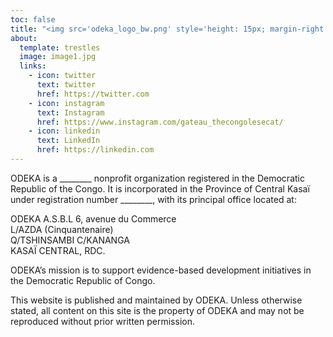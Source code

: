 ```yaml
---
toc: false
title: "<img src='odeka_logo_bw.png' style='height: 15px; margin-right: 24px;'>Legal Notice<img src='odeka_logo_bw.png' style='height: 15px; margin-left: 24px;'>"
about:
  template: trestles
  image: image1.jpg
  links:
    - icon: twitter
      text: twitter
      href: https://twitter.com
    - icon: instagram
      text: Instagram
      href: https://www.instagram.com/gateau_thecongolesecat/
    - icon: linkedin
      text: LinkedIn
      href: https://linkedin.com
---
```


ODEKA is a ________ nonprofit organization registered in the Democratic Republic of the Congo. It is incorporated in the Province of Central Kasaï under registration number ________, with its principal office located at:

ODEKA A.S.B.L 6, avenue du Commerce<br>
L/AZDA (Cinquantenaire)<br>
Q/TSHINSAMBI C/KANANGA<br>
KASAÏ CENTRAL, RDC.<br>

ODEKA’s mission is to support evidence-based development initiatives in the Democratic Republic of Congo.

This website is published and maintained by ODEKA. Unless otherwise stated, all content on this site is the property of ODEKA and may not be reproduced without prior written permission.